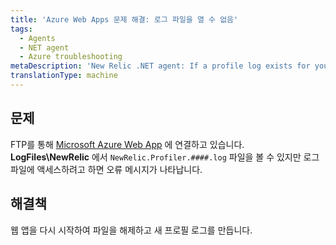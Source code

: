 ```yaml
---
title: 'Azure Web Apps 문제 해결: 로그 파일을 열 수 없음'
tags:
  - Agents
  - NET agent
  - Azure troubleshooting
metaDescription: 'New Relic .NET agent: If a profile log exists for your Azure Web App but you cannot view it, restart your web app.'
translationType: machine
---
```


## 문제

FTP를 통해 [Microsoft Azure Web App](/docs/agents/net-agent/azure-installation/install-app-azure-web-apps) 에 연결하고 있습니다. **LogFiles\\NewRelic** 에서 `NewRelic.Profiler.####.log` 파일을 볼 수 있지만 로그 파일에 액세스하려고 하면 오류 메시지가 나타납니다.

## 해결책

웹 앱을 다시 시작하여 파일을 해제하고 새 프로필 로그를 만듭니다.